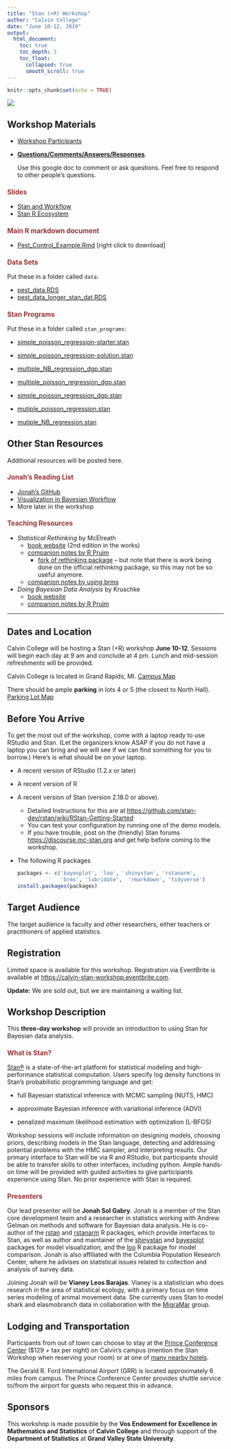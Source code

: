 ```yaml
---
title: "Stan (+R) Workshop"
author: "Calvin College"
date: "June 10-12, 2019"
output: 
  html_document: 
    toc: true
    toc_depth: 3
    toc_float:
      collapsed: true
      smooth_scroll: true
---
```


```r
knitr::opts_chunk$set(echo = TRUE)
```

<style>
h3 {
  font-size: 110%;
  color: #993333;
}

h4 {
  font-size: 105%;
}
</style>

![](images/stan_wide_logo.png)

## Workshop Materials


* [Workshop Participants](https://docs.google.com/document/d/1bZkLAZqAhwgsyZS0HO8_YLU0Li97LxNqBZYgXCZNRQw/edit?usp=sharing)

* [**Questions/Comments/Answers/Responses**](https://docs.google.com/document/d/1Cfpq9_lg1ShZpinBYWqtzb6OsE5LKdbljrsJYvwaqNU/edit?usp=sharing).  

    Use this google doc to comment or ask questions.  Feel free to respond to other people's questions.

### Slides

* [Stan and Workflow](course-materials/slides/stan-and-workflow.pdf)
* [Stan R Ecosystem](course-materials/slides/stan-r-ecosystem.pdf)


### Main R markdown document

* [Pest_Control_Example.Rmd](https://raw.githubusercontent.com/rpruim/StanWorkshop/master/docs/course-materials/Pest_Control_Example.Rmd) [right click to download]

### Data Sets

Put these in a folder called `data`: 

* [pest_data.RDS](course-materials/data/pest_data.RDS)
* [pest_data_longer_stan_dat.RDS](course-materials/data/pest_data_longer_stan_dat.RDS)

### Stan Programs

Put these in a folder called `stan_programs`: 

* [simple_poisson_regression-starter.stan](course-materials/stan_programs/simple_poisson_regression-starter.stan)
* [simple_poisson_regression-solution.stan](course-materials/stan_programs/simple_poisson_regression-solution.stan)
* [multiple_NB_regression_dgp.stan](course-materials/stan_programs/multiple_NB_regression_dgp.stan)
* [multiple_poisson_regression_dgp.stan](course-materials/stan_programs/multiple_poisson_regression_dgp.stan)
* [simple_poisson_regression_dgp.stan](course-materials/stan_programs/simple_poisson_regression_dgp.stan)

* [mutiple_poisson_regression.stan](course-materials/stan_programs/mutiple_poisson_regression.stan)
* [mutiple_NB_regression.stan](course-materials/stan_programs/mutiple_NB_regression.stan)

## Other Stan Resources

Additional resources will be posted here.

### Jonah's Reading List

* [Jonah's GitHub](https://github.com/jgabry)
* [Visualization in Bayesian Workflow](https://github.com/jgabry/bayes-vis-paper)
* More later in the workshop

### Teaching Resources


* *Statistical Rethinking* by McElreath
    * [book website](https://xcelab.net/rm/statistical-rethinking/)
        (2nd edition in the works)
    * [companion notes by R Pruim]()
        * [fork of rethinking package](https://github.com/rpruim/rethinking) -- but note that there is work being done on the official rethinking package, so this may not be so useful anymore.
    * [companion notes by using brms](https://bookdown.org/ajkurz/Statistical_Rethinking_recoded/)

* *Doing Bayesian Data Analysis* by Kruschke
    * [book website](https://sites.google.com/site/doingbayesiandataanalysis/)
    * [companion notes by R Pruim](https://rpruim.github.io/Kruschke-Notes/)


---

## Dates and Location

Calvin College will be hosting a Stan (+R) workshop **June 10-12**.
Sessions will begin each day at 9 am and conclude at 4 pm.  Lunch and
mid-session refreshments will be provided.

Calvin College is located in Grand Rapids, MI.  [Campus Map](https://calvin.edu/map/?place=north-hall)

There should be ample **parking** in lots 4 or 5 (the closest to North Hall).
[Parking Lot Map](https://calvin.edu/dotAsset/f8ae2d6c-94f1-46e4-9618-4b518810b88a.pdf)

## Before You Arrive

To get the most out of the workshop, come with a laptop ready to use RStudio and
Stan. (Let the organizers know ASAP if you do not have a laptop you can bring
and we will see if we can find something for you to borrow.)  Here's is what
should be on your laptop.

  * A recent version of RStudio (1.2.x or later)
  * A recent version of R
  * A recent version of Stan (version 2.18.0 or above).
      * Detailed Instructions for this are at 
      <https://github.com/stan-dev/rstan/wiki/RStan-Getting-Started>
      * You can test your configuration by running one of the demo models.
      * If you have trouble, post on the (friendly) Stan forums
      <https://discourse.mc-stan.org> and get help before coming to the
      workshop.
  * The following R packages
  
    ```r
    packages <- c('bayesplot', 'loo', 'shinystan', 'rstanarm', 
                  'brms', 'lubridate',  'rmarkdown', 'tidyverse')
    install.packages(packages)
    ````            


## Target Audience

The target audience is faculty and other researchers, either
teachers or practitioners of applied statistics.

## Registration

Limited space is available for this workshop. Registration via EventBrite is available
at <https://calvin-stan-workshop.eventbrite.com>.

**Update:** We are sold out, but we are maintaining a waiting list.

## Workshop Description

This **three-day workshop** will provide an introduction to using Stan for
Bayesian data analysis. 

### What is Stan?

[Stan®](https://mc-stan.org/) is a state-of-the-art 
platform for statistical
modeling and high-performance statistical computation. Users specify log density
functions in Stan’s probabilistic programming language and get:

* full Bayesian statistical inference with MCMC sampling (NUTS, HMC)

* approximate Bayesian inference with variational inference (ADVI)

* penalized maximum likelihood estimation with optimization (L-BFGS)

Workshop sessions will include information on designing models, choosing priors,
describing models in the Stan language, detecting and addressing potential
problems with the HMC sampler, and interpreting results.  Our primary interface
to Stan will be via R and RStudio, but participants should be able to transfer
skills to other interfaces, including python.  Ample hands-on time will be
provided with guided activities to give participants experience using Stan.  No
prior experience with Stan is required.

### Presenters

Our lead presenter will be **Jonah Sol Gabry**.  Jonah is a member of the Stan core
development team and a researcher in statistics working with Andrew Gelman on
methods and software for Bayesian data analysis. He is co-author of the 
[rstan](http://mc-stan.org/interfaces/rstan.html)
and [rstanarm](http://mc-stan.org/interfaces/rstanarm.html)
R packages, which provide interfaces to Stan, as well as author and
maintainer of the 
[shinystan](http://mc-stan.org/interfaces/shinystan) and 
[bayesplot](http://mc-stan.org/interfaces/bayesplot) 
packages  for model visualization, and
the [loo](http://mc-stan.org/interfaces/loo.html)
R package for model comparison. Jonah is also affiliated with the
Columbia Population Research Center, where he advises on statistical issues
related to collection and analysis of survey data.

Joining Jonah will be **Vianey Leos Barajas**.
Vianey is a statistician who does research in the area of statistical ecology,
with a primary focus on time series modeling of animal movement data. She
currently uses Stan to model shark and elasmobranch data in collaboration with
the [MigraMar](http://migramar.org/hi/en/) group.

## Lodging and Transportation

Participants from out of town can choose to stay at the 
[Prince Conference Center](https://calvin.edu/offices-services/prince-conference-center/accommodations/) ($129 + tax per night) on Calvin's campus (mention the Stan Workshop when
reserving your room) or at one of 
[many nearby hotels](https://www.google.com/maps/search/hotels+near+calvin+college/@42.92019,-85.5748815,14z). 

The Gerald R. Ford International Airport (GRR) is located approximately 6 miles
from campus. The Prince Conference Center provides shuttle service to/from the
airport for guests who request this in advance.

## Sponsors

This workshop is made possible by the 
**Vos Endowment for Excellence in Mathematics and Statistics** 
of **Calvin College** and through support of the
**Department of Statistics** at **Grand Valley State University**.


